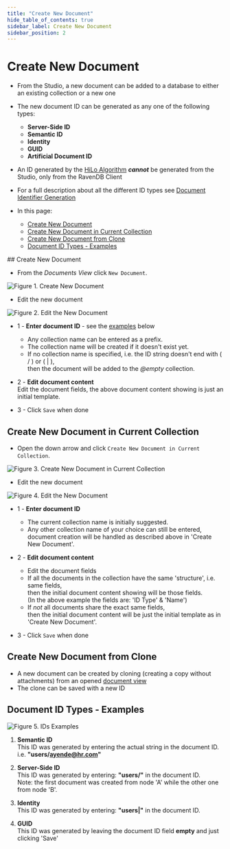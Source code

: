 ```yaml
---
title: "Create New Document"
hide_table_of_contents: true
sidebar_label: Create New Document
sidebar_position: 2
---
```



# Create New Document
<Admonition type="note" title="">

* From the Studio, a new document can be added to a database to either an existing collection or a new one

* The new document ID can be generated as any one of the following types:  
  * **Server-Side ID**  
  * **Semantic ID**  
  * **Identity**  
  * **GUID**  
  * **Artificial Document ID**  

* An ID generated by the [HiLo Algorithm](../../../client-api/document-identifiers/hilo-algorithm.mdx) ***cannot*** be generated from the Studio, only from the RavenDB Client  

* For a full description about all the different ID types see [Document Identifier Generation](../../../server/kb/document-identifier-generation.mdx)  

* In this page:  
  * [Create New Document](../../../studio/database/documents/create-new-document.mdx#create-new-document)  
  * [Create New Document in Current Collection](../../../studio/database/documents/create-new-document.mdx#create-new-document-in-current-collection)  
  * [Create New Document from Clone](../../../studio/database/documents/create-new-document.mdx#create-new-document-from-clone)  
  * [Document ID Types - Examples](../../../studio/database/documents/create-new-document.mdx#document-id-types---examples)  
</Admonition>
## Create New Document

* From the _Documents View_ click `New Document`.  


![Figure 1. Create New Document](./assets/create-new-document-1.png)

* Edit the new document  


![Figure 2. Edit the New Document](./assets/create-new-document-2.png)

* 1 - **Enter document ID** - see the [examples](../../../studio/database/documents/create-new-document.mdx#document-id-types---examples) below  
  * Any collection name can be entered as a prefix.  
  * The collection name will be created if it doesn't exist yet.  
  * If no collection name is specified, i.e. the ID string doesn't end with ( / ) or ( | ),  
    then the document will be added to the _@empty_ collection.  

* 2 - **Edit document content**    
  Edit the document fields, the above document content showing is just an initial template.  

* 3 - Click `Save` when done  


## Create New Document in Current Collection

* Open the down arrow and click `Create New Document in Current Collection`.  


![Figure 3. Create New Document in Current Collection](./assets/create-new-document-3.png)

* Edit the new document  


![Figure 4. Edit the New Document](./assets/create-new-document-4.png)

* 1 - **Enter document ID**  
  * The current collection name is initially suggested.  
  * Any other collection name of your choice can still be entered,  
    document creation will be handled as described above in 'Create New Document'.  

* 2 - **Edit document content**  
  * Edit the document fields
  * If all the documents in the collection have the same 'structure', i.e. same fields,  
    then the initial document content showing will be those fields.  
    (In the above example the fields are: 'ID Type' & 'Name')  
  * If _not_ all documents share the exact same fields,  
    then the initial document content will be just the initial template as in 'Create New Document'.  

* 3 - Click `Save` when done  


## Create New Document from Clone

  * A new document can be created by cloning (creating a copy without attachments) from an opened [document view](../../../studio/database/documents/document-view.mdx)  
  * The clone can be saved with a new ID  


## Document ID Types - Examples

![Figure 5. IDs Examples](./assets/create-new-document-5.png)

1. **Semantic ID**  
   This ID was generated by entering the actual string in the document ID.  
   i.e. **"users/ayende@hr.com"**  

2. **Server-Side ID**  
   This ID was generated by entering: **"users/"** in the document ID.  
   Note: the first document was created from node 'A' while the other one from node 'B'.  

3. **Identity**  
   This ID was generated by entering: **"users|"** in the document ID.  

4. **GUID**  
   This ID was generated by leaving the document ID field **empty** and just clicking 'Save'  


